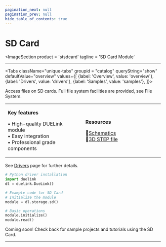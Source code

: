 ```yaml
---
pagination_next: null
pagination_prev: null
hide_table_of_contents: true
---
```



# SD Card

<ImageSection
    product = 'stsdcard'
    tagline = 'SD Card Module'
></ImageSection>

---

<Tabs className="unique-tabs" groupid = "catalog" queryString="show" defaultValue="overview"
  values={[
    {label: 'Overview', value: 'overview'},
    {label: 'Drivers', value: 'drivers'},
    {label: 'Samples', value: 'samples'},
  ]}>

<TabItem value="overview">

Access files on SD cards. Full file system facilities are provided, see File System.

<table><td width='50%'>

**Key features**

• High-quality DUELink module<br/>
• Easy integration<br/>
• Professional grade components<br/>

</td><td width='50%'>

**Resources**
 
📄[Schematics](/sch/gdl-stsdcard-b.pdf)<br/>
🔩[3D STEP file](/3d/gdl-stsdcard-b.step)<br/>

</td></table>

</TabItem>

<TabItem value="drivers">

See [Drivers](../../engine/drivers) page for further details.

```python
# Python driver installation
import duelink
dl = duelink.DueLink()

# Example code for SD Card
# Initialize the module
module = dl.storage.sd()

# Basic operations
module.initialize()
module.read()
```

</TabItem>

<TabItem value="samples">

Coming soon! Check back for sample projects and tutorials using the SD Card.

</TabItem>

</Tabs>

---

<OrderSection
    product = "DUELink SD Card B"
    partnumber = "GDL-STSDCARD-B"
    price = "$19.99"
/>
